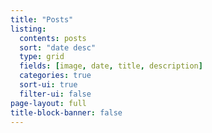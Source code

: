 ```yaml
---
title: "Posts"
listing:
  contents: posts
  sort: "date desc"
  type: grid
  fields: [image, date, title, description]
  categories: true
  sort-ui: true
  filter-ui: false
page-layout: full
title-block-banner: false
---
```

